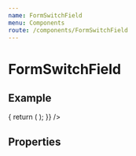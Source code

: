 ```yaml
---
name: FormSwitchField
menu: Components
route: /components/FormSwitchField
---
```



# FormSwitchField

## Example

<Playground>
  <Form
    render={() => {
      return (
        <FormSwitchField
          icon="extension"
          name="fieldName"
          label="Field Label"
        />
      );
    }}
  />
</Playground>

## Properties

<Props of={FormSwitchField}/>